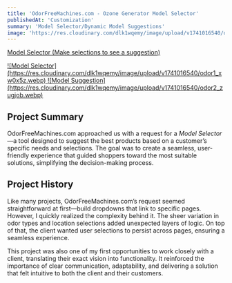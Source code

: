 ```yaml
---
title: 'OdorFreeMachines.com - Ozone Generator Model Selector'
publishedAt: 'Customization'
summary: 'Model Selector/Dynamic Model Suggestions'
image: 'https://res.cloudinary.com/dlk1wqemy/image/upload/v1741016540/odor1_xw0x5z.webp'
---
```


[Model Selector (Make selections to see a suggestion)](https://www.odorfree.com/pages/chemical-odor-removal)

<a href="https://res.cloudinary.com/dlk1wqemy/image/upload/v1741016540/odor1_xw0x5z.webp">
![Model Selector](https://res.cloudinary.com/dlk1wqemy/image/upload/v1741016540/odor1_xw0x5z.webp)
</a>

<a href="https://res.cloudinary.com/dlk1wqemy/image/upload/v1741016540/odor2_zugjob.webp">
![Model Suggestion](https://res.cloudinary.com/dlk1wqemy/image/upload/v1741016540/odor2_zugjob.webp)
</a>

## Project Summary

OdorFreeMachines.com approached us with a request for a _Model Selector_—a tool designed to suggest the best products based on a customer’s specific needs and selections. The goal was to create a seamless, user-friendly experience that guided shoppers toward the most suitable solutions, simplifying the decision-making process.

## Project History

Like many projects, OdorFreeMachines.com’s request seemed straightforward at first—build dropdowns that link to specific pages. However, I quickly realized the complexity behind it. The sheer variation in odor types and location selections added unexpected layers of logic. On top of that, the client wanted user selections to persist across pages, ensuring a seamless experience.

This project was also one of my first opportunities to work closely with a client, translating their exact vision into functionality. It reinforced the importance of clear communication, adaptability, and delivering a solution that felt intuitive to both the client and their customers.

